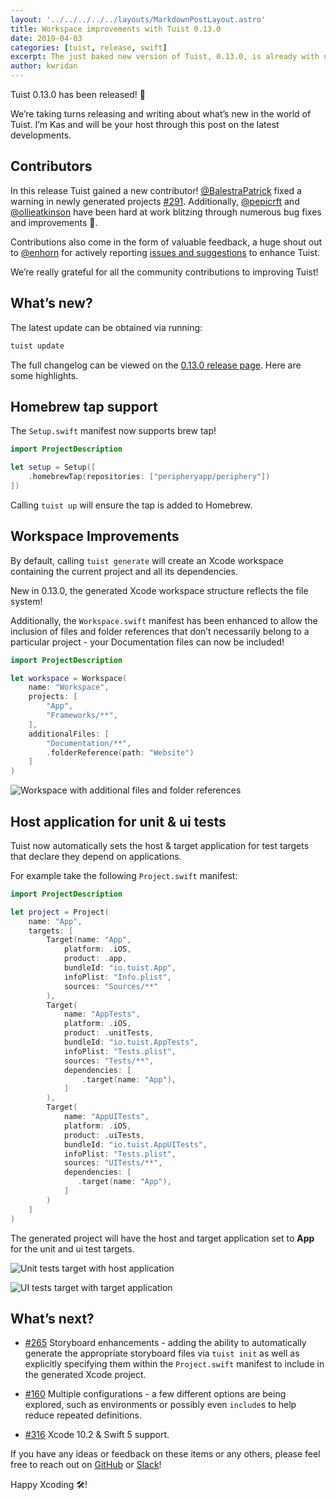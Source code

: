 ```yaml
---
layout: '../../../../../layouts/MarkdownPostLayout.astro'
title: Workspace improvements with Tuist 0.13.0
date: 2019-04-03
categories: [tuist, release, swift]
excerpt: The just baked new version of Tuist, 0.13.0, is already with us. We added significant improvements to workspaces like being able to define additional files that are added to the project. We also aligned the structured of the generated workspaces to match the filesystem. This version also makes sure that for those test targets that depend on a host application are set up with the right settings.
author: kwridan
---
```


Tuist 0.13.0 has been released! 🎉

We’re taking turns releasing and writing about what’s new in the world of Tuist. I’m Kas and will be your host through this post on the latest developments.

## Contributors

In this release Tuist gained a new contributor! [@BalestraPatrick](https://github.com/BalestraPatrick) fixed a warning in newly generated projects [#291](https://github.com/tuist/tuist/pull/291). Additionally, [@pepicrft](https://github.com/pepicrft) and [@ollieatkinson](https://github.com/ollieatkinson) have been hard at work blitzing through numerous bug fixes and improvements 👏.

Contributions also come in the form of valuable feedback, a huge shout out to [@enhorn](https://github.com/enhorn) for actively reporting [issues and suggestions](https://github.com/tuist/tuist/issues?utf8=✓&q=is%3Aissue+author%3Aenhorn+) to enhance Tuist.

We’re really grateful for all the community contributions to improving Tuist!

## What’s new?

The latest update can be obtained via running:

```sh
tuist update
```

The full changelog can be viewed on the [0.13.0 release page](https://github.com/tuist/tuist/releases/tag/0.13.0). Here are some highlights.

## Homebrew tap support

The `Setup.swift` manifest now supports brew tap!

```swift
import ProjectDescription

let setup = Setup([
	.homebrewTap(repositories: ["peripheryapp/periphery"])
])
```

Calling `tuist up` will ensure the tap is added to Homebrew.

## Workspace Improvements

By default, calling `tuist generate` will create an Xcode workspace containing the current project and all its dependencies.

New in 0.13.0, the generated Xcode workspace structure reflects the file system!

Additionally, the `Workspace.swift` manifest has been enhanced to allow the inclusion of files and folder references that don’t necessarily belong to a particular project - your Documentation files can now be included!

```swift
import ProjectDescription

let workspace = Workspace(
    name: "Workspace",
    projects: [
        "App",
        "Frameworks/**",
    ],
    additionalFiles: [
        "Documentation/**",
        .folderReference(path: "Website")
    ]
)
```

<img class="posts__post-screenshot" 
     alt="Workspace with additional files and folder references" 
     src="/images/blog/2019/04/03/workspace-improvements.png" />

## Host application for unit & ui tests

Tuist now automatically sets the host & target application for test targets that declare they depend on applications.

For example take the following `Project.swift` manifest:

```swift
import ProjectDescription

let project = Project(
    name: "App",
    targets: [
        Target(name: "App",
            platform: .iOS,
            product: .app,
            bundleId: "io.tuist.App",
            infoPlist: "Info.plist",
            sources: "Sources/**"
        ),
        Target(
            name: "AppTests",
            platform: .iOS,
            product: .unitTests,
            bundleId: "io.tuist.AppTests",
            infoPlist: "Tests.plist",
            sources: "Tests/**",
            dependencies: [
                .target(name: "App"),
            ]
        ),
        Target(
            name: "AppUITests",
            platform: .iOS,
            product: .uiTests,
            bundleId: "io.tuist.AppUITests",
            infoPlist: "Tests.plist",
            sources: "UITests/**",
            dependencies: [
               .target(name: "App"),
            ]
        )
    ]
)
```

The generated project will have the host and target application set to **App** for the unit and ui test targets.

<img class="posts__post-screenshot" 
     alt="Unit tests target with host application" 
     src="/images/blog/2019/04/03/unit-tests-host-application.png" />

<img class="posts__post-screenshot" 
     alt="UI tests target with target application" 
     src="/images/blog/2019/04/03/ui-tests-target-application.png" />

## What’s next?

- [#265](https://github.com/tuist/tuist/issues/265) Storyboard enhancements - adding the ability to automatically generate the appropriate storyboard files via `tuist init` as well as explicitly specifying them within the `Project.swift` manifest to include in the generated Xcode project.

- [#160](https://github.com/tuist/tuist/issues/160) Multiple configurations - a few different options are being explored, such as environments or possibly even `include`s to help reduce repeated definitions.

- [#316](https://github.com/tuist/tuist/issues/316) Xcode 10.2 & Swift 5 support.

If you have any ideas or feedback on these items or any others, please feel free to reach out on [GitHub](https://github.com/tuist/tuist) or [Slack](http://slack.tuist.io)!

Happy Xcoding 🛠!
